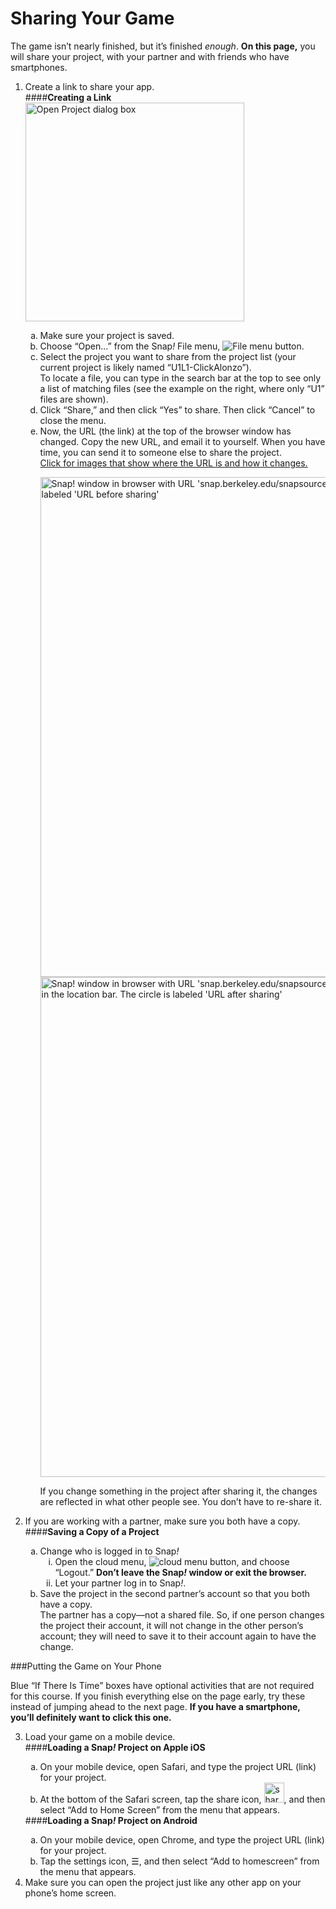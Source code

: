 # Sharing Your Game 

<div class="learn">The game isn't nearly finished, but it's finished <em>enough</em>. <strong>On this page,</strong> you will share your project, with your partner and with friends who have smartphones.</div>
<div class="forYouToDo">
<ol>
<li>
Create a link to share your app.
<div class="narrower">
####<strong>Creating a Link</strong>
<img class="imageRight" src="/img/1-introduction/U1ImageVideoAddendum_img/U1L1P7_OpenFile.png"  height="350" alt="Open Project dialog box" title="Open Project dialog box"/>
<ol type="a">
<li>Make sure your project is saved.</li>
<li>Choose "Open..." from the Snap<em>!</em> File menu, <img src="/img/1-introduction/file_button.png" alt="File menu button" title="File menu button"/>.</li>
<li>Select the project you want to share from the project list (your current project is likely named "U1L1-ClickAlonzo").</li>
<div class="endnote">To locate a file, you can type in the search bar at the top to see only a list of matching files (see the example on the right, where only "U1" files are shown).</div>
<li>Click "Share," and then click "Yes" to share. Then click "Cancel" to close the menu.</li>
<li>Now, the URL (the link) at the top of the browser window has changed.  Copy the new URL, and email it to yourself. When you have time, you can send it to someone else to share the project.</li>
<div class="endnote">
<a href="#hint-URL" data-toggle="collapse" title="Click for images that show where the URL is and how it changes.">Click for images that show where the URL is and how it changes.</a>
<div id="hint-URL" class="collapse">
<img class="inline" src="/img/1-introduction/url-before.png" width="800" alt="Snap! window in browser with URL 'snap.berkeley.edu/snapsource/snap.html' circled in the location bar. The circle is labeled 'URL before sharing'" title="Snap! window in browser with URL 'snap.berkeley.edu/snapsource/snap.html' circled in the location bar. The circle is labeled 'URL before sharing'" /><br />
<img class="inline" src="/img/1-introduction/url-after.png" width="800" alt="Snap! window in browser with URL 'snap.berkeley.edu/snapsource/snap.html#present:Username=bh&Proje...' circled in the location bar. The circle is labeled 'URL after sharing'" title="Snap! window in browser with URL 'snap.berkeley.edu/snapsource/snap.html#present:Username=bh&Proje...' circled in the location bar. The circle is labeled 'URL after sharing'" />
</div>
</div>
<p>If you change something in the project after sharing it, the changes are reflected in what other people see. You don't have to re-share it.</p>
</ol>
</div>
</li>
<li>
If you are working with a partner, make sure you both have a copy.
<div class="narrower">
####<strong>Saving a Copy of a Project</strong>
<ol type="a">
<li>
Change who is logged in to Snap<em>!</em>
<ol style="list-style-type: lower-roman;">
<li>Open the cloud menu, <img src="/img/1-introduction/cloud_button.png" alt="cloud menu button">, and choose "Logout." <strong>Don't leave the Snap<em>!</em> window or exit the browser.</strong></li>
<li>Let your partner log in to Snap<em>!</em>.</li>
</ol>
</li>
<li>Save the project in the second partner's account so that you both have a copy.</li>
<div class="endnote">The partner has a copy&mdash;not a shared file. So, if one person changes the project their account, it will not change in the other person's account; they will need to save it to their account again to have the change.</div>
</ol>
</div>
</li>
</ol>
</div>

###Putting the Game on Your Phone

<div class="endnote">Blue "If There Is Time" boxes have optional activities that are not required for this course.  If you finish everything else on the page early, try these instead of jumping ahead to the next page.  <strong>If you have a smartphone, you'll definitely want to click this one.</strong></div>

<div class="ifTime">
<ol start="3">
<li>
Load your game on a mobile device.
<div class="narrowblue">
####<strong>Loading a Snap<em>!</em> Project on Apple iOS</strong>
<ol type="a">
<li>On your mobile device, open Safari, and type the project URL (link) for your project.</li>
<li>At the bottom of the Safari screen, tap the share icon, <img src="/img/1-introduction/share.png" width="32" height="32" alt="share icon (square with up arrow)" title="share icon (square with up arrow)">, and then select "Add to Home Screen" from the menu that appears.</li>
</ol> 
####<strong>Loading a Snap<em>!</em> Project on Android</strong>     
<ol type="a">
<li>On your mobile device, open Chrome, and type the project URL (link) for your project.</li>
<li>Tap the settings icon, ☰, and then select "Add to homescreen" from the menu that appears.</li>
</ol>
</div>
</li>
<li>Make sure you can open the project just like any other app on your phone's home screen.</li>
</ol>
</div>
